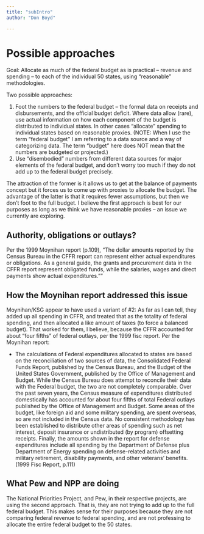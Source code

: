 ```yaml
---
title: "subIntro"
author: "Don Boyd"

---
```


# Possible approaches
Goal: Allocate as much of the federal budget as is practical – revenue and spending – to each of the individual 50 states, using “reasonable” methodologies.

Two possible approaches:

1. Foot the numbers to the federal budget – the formal data on receipts and disbursements, and the official budget deficit. Where data allow (rare), use actual information on how each component of the budget is distributed to individual states. In other cases “allocate” spending to individual states based on reasonable proxies.  (NOTE: When I use the term “federal budget” I am referring to a data source and a way of categorizing data. The term “budget” here does NOT mean that the numbers are budgeted or projected.) 
2. Use “disembodied” numbers from different data sources for major elements of the federal budget, and don’t worry too much if they do not add up to the federal budget precisely.

The attraction of the former is it allows us to get at the balance of payments concept but it forces us to come up with proxies to allocate the budget. The advantage of the latter is that it requires fewer assumptions, but then we don’t foot to the full budget. I believe the first approach is best for our purposes as long as we think we have reasonable proxies – an issue we currently are exploring.

## Authority, obligations or outlays?
Per the 1999 Moynihan report (p.109), "The dollar amounts reported by the Census Bureau in the CFFR report can represent either actual expenditures or obligations. As a general guide, the grants and procurement data in the CFFR report represent obligated funds, while the salaries, wages and direct payments show actual expenditures.""

## How the Moynihan report addressed this issue
Moynihan/KSG appear to have used a variant of #2: As far as I can tell, they added up all spending in CFFR, and treated that as the totality of federal spending, and then allocated a like amount of taxes (to force a balanced budget). That worked for them, I believe, because the CFFR accounted for about “four fifths” of federal outlays, per the 1999 fisc report. Per the Moynihan report:


* The calculations of Federal expenditures allocated to states are based on the reconciliation of two sources of data, the Consolidated Federal Funds Report, published by the Census Bureau, and the Budget of the United States Government, published by the Office of Management and Budget. While the Census Bureau does attempt to reconcile their data with the Federal budget, the two are not completely comparable. Over the past seven years, the Census measure of expenditures distributed domestically has accounted for about four fifths of total Federal outlays published by the Office of Management and Budget. Some areas of the budget, like foreign aid and some military spending, are spent overseas, so are not included in the Census data. No consistent methodology has been established to distribute other areas of spending such as net interest, deposit insurance or undistributed (by program) offsetting receipts. Finally, the amounts shown in the report for defense expenditures include all spending by the Department of Defense plus Department of Energy spending on defense-related activities and military retirement, disability payments, and other veterans’ benefits. (1999 Fisc Report, p.111)

## What Pew and NPP are doing
The National Priorities Project, and Pew, in their respective projects, are using the second approach. That is, they are not trying to add up to the full federal budget. This makes sense for their purposes because they are not comparing federal revenue to federal spending, and are not professing to allocate the entire federal budget to the 50 states.
